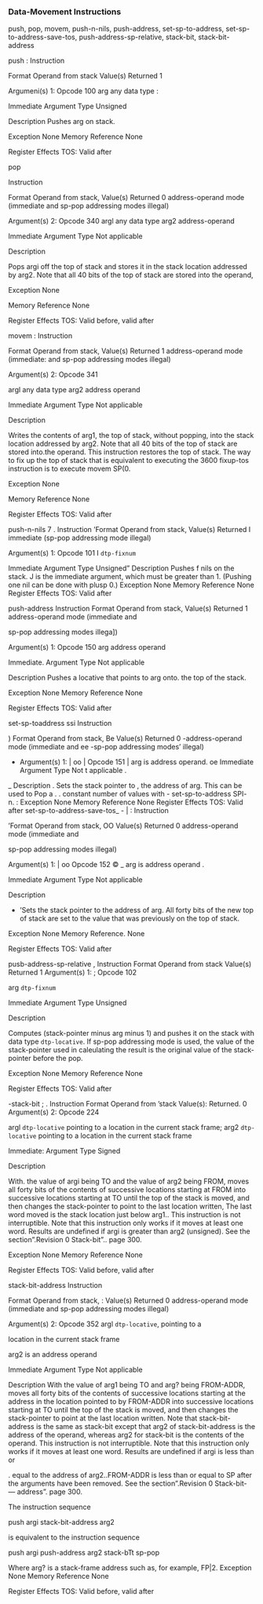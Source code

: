### Data-Movement Instructions

push, pop, movem, push-n-nils, push-address, set-sp-to-address, set-sp-to-address-save-tos, push-address-sp-relative, stack-bit, stack-bit-address

push : Instruction

Format Operand from stack Value(s) Returned 1

Argumeni(s) 1: Opcode 100 arg any data type :

Immediate Argument Type Unsigned

Description Pushes arg on stack.

Exception None Memory Reference None

Register Effects TOS: Valid after

pop

Instruction

Format Operand from stack, Value(s) Returned 0 address-operand mode (immediate and sp-pop addressing modes illegal)

Argument(s) 2: Opcode 340 argl any data type arg2 address-operand

Immediate Argument Type Not applicable

Description

Pops argi off the top of stack and stores it in the stack location addressed by arg2. Note that all 40 bits of the top of stack are stored into the operand,

Exception None

Memory Reference None

Register Effects TOS: Valid before, valid after

movem : Instruction

Format Operand from stack, Value(s) Returned 1 address-operand mode (immediate: and sp-pop addressing modes illegal)

Argument(s) 2: Opcode 341

argl any data type arg2 address operand

Immediate Argument Type Not applicable

Description

Writes the contents of arg1, the top of stack, without popping, into the stack location addressed by arg2. Note that all 40 bits of the top of stack are stored into.the operand. This instruction restores the top of stack. The way to fix up the top of stack that is equivalent to executing the 3600 fixup-tos instruction is to execute movem SP(0.

Exception None

Memory Reference None

Register Effects TOS: Valid after

push-n-nils 7 . Instruction 'Format Operand from stack, Value(s) Returned I immediate (sp-pop addressing mode illegal)

Argument(s) 1: Opcode 101 I `dtp-fixnum`

Immediate Argument Type Unsigned" Description Pushes f nils on the stack. J is the immediate argument, which must be greater than 1. (Pushing one nil can be done with plusp 0.) Exception None Memory Reference None Register Effects TOS: Valid after

push-address Instruction Format Operand from stack, Value(s) Returned 1 address-operand mode (immediate and

sp-pop addressing modes illega\])

Argument(s) 1: Opcode 150 arg address operand

Immediate. Argument Type Not applicable

Description Pushes a locative that points to arg onto. the top of the stack.

Exception None Memory Reference None

Register Effects TOS: Valid after

set-sp-toaddress ssi Instruction

) Format Operand from stack, Be Value(s) Returned 0 -address-operand mode (immediate and ee -sp-pop addressing modes' illegal)

-   Argument(s) 1: \| oo \| Opcode 151 \| arg is address operand. oe Immediate Argument Type Not t applicable .

\_ Description . Sets the stack pointer to , the address of arg. This can be used to Pop a . . constant number of values with - set-sp-to-address SPI- n. : Exception None Memory Reference None Register Effects TOS: Valid after set-sp-to-address-save-tos\_ - \| : Instruction

'Format Operand from stack, OO Value(s) Returned 0 address-operand mode (immediate and

sp-pop addressing modes illegal)

Argument(s) 1: \| oo Opcode 152 © \_ arg is address operand .

Immediate Argument Type Not applicable

Description

-   'Sets the stack pointer to the address of arg. All forty bits of the new top of stack are set to the value that was previously on the top of stack.

Exception None Memory Reference. None

Register Effects TOS: Valid after

pusb-address-sp-relative , Instruction Format Operand from stack Value(s) Returned 1 Argument(s) 1: ; Opcode 102

arg `dtp-fixnum`

Immediate Argument Type Unsigned

Description

Computes (stack-pointer minus arg minus 1) and pushes it on the stack with data type `dtp-locative`. If sp-pop addressing mode is used, the value of the stack-pointer used in caleulating the result is the original value of the stack-pointer before the pop.

Exception None Memory Reference None

Register Effects TOS: Valid after

-stack-bit ; . Instruction Format Operand from 'stack Value(s): Returned. 0 Argument(s) 2: Opcode 224

argl `dtp-locative` pointing to a location in the current stack frame; arg2 `dtp-locative` pointing to a location in the current stack frame

Immediate: Argument Type Signed

Description

With. the value of argi being TO and the value of arg2 being FROM, moves all forty bits of the contents of successive locations starting at FROM into successive locations starting at TO until the top of the stack is moved, and then changes the stack-pointer to point to the last location written, The last word moved is the stack location just below arg1.. This instruction is not interruptible. Note that this instruction only works if it moves at least one word. Results are undefined if argi is greater than arg2 (unsigned). See the section".Revision 0 Stack-bit".. page 300.

Exception None Memory Reference None

Register Effects TOS: Valid before, valid after

stack-bit-address Instruction

Format Operand from stack, : Value(s) Returned 0 address-operand mode (immediate and sp-pop addressing modes illegal)

Argument(s) 2: Opcode 352 argl `dtp-locative`, pointing to a

location in the current stack frame

arg2 is an address operand

Immediate Argument Type Not applicable

Description With the value of arg1 being TO and arg? being FROM-ADDR, moves all forty bits of the contents of successive locations starting at the address in the location pointed to by FROM-ADDR into successive locations starting at TO until the top of the stack is moved, and then changes the stack-pointer to point at the last location written. Note that stack-bit-address is the same as stack-bit except that arg2 of stack-bit-address is the address of the operand, whereas arg2 for stack-bit is the contents of the operand. This instruction is not interruptible. Note that this instruction only works if it moves at least one word. Results are undefined if argi is less than or

. equal to the address of arg2..FROM-ADDR is less than or equal to SP after the arguments have been removed. See the section".Revision 0 Stack-bit- --- address". page 300.

The instruction sequence

push argi stack-bit-address arg2

is equivalent to the instruction sequence

push argi push-address arg2 stack-bTt sp-pop

Where arg? is a stack-frame address such as, for example, FP\|2. Exception None Memory Reference None

Register Effects TOS: Valid before, valid after
